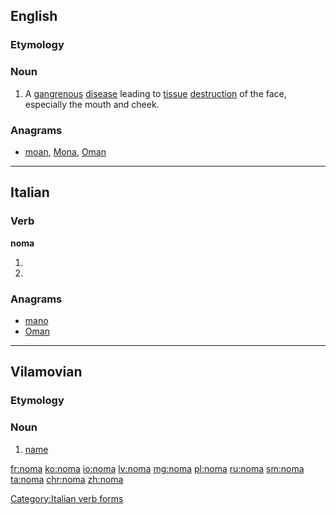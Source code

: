 ==English==
{{wikipedia|Noma (disease)}}
===Etymology===
{{rfe|lang=en}}

===Noun===
{{en-noun|?}}

# A [[gangrenous]] [[disease]] leading to [[tissue]] [[destruction]] of the face, especially the mouth and cheek.

===Anagrams===
* [[moan#English|moan]], [[Mona#English|Mona]], [[Oman#English|Oman]]

----

==Italian==

===Verb===
'''noma'''

# {{conjugation of|nomare||3|s|pres|ind|lang=it}}
# {{conjugation of|nomare||2|s|imp|lang=it}}

===Anagrams===
* [[mano#Italian|mano]]
* [[Oman#Italian|Oman]]

[[Category:Italian verb forms]]

----

==Vilamovian==

===Etymology===
{{rfe|lang=wym}}

===Noun===
{{head|wym|noun|g=?}}

# [[name]]

[[fr:noma]]
[[ko:noma]]
[[io:noma]]
[[lv:noma]]
[[mg:noma]]
[[pl:noma]]
[[ru:noma]]
[[sm:noma]]
[[ta:noma]]
[[chr:noma]]
[[zh:noma]]